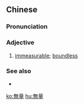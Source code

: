{{also|无量}}
==Chinese==
{{zh-forms|s=无量}}

===Pronunciation===
{{zh-pron
|m=wúliàng
|c=mou4 loeng4
|h=pfs=vù-liong
|mn=qz,xm:bû-liōng/tw:bô-liōng/zz:bû-liāng/twvk:bô-liāng
|cat=a
}}

===Adjective===
{{zh-adj}}

# [[immeasurable]]; [[boundless]]

===See also===
* {{zh-l|無量大數}}

[[ko:無量]]
[[hu:無量]]